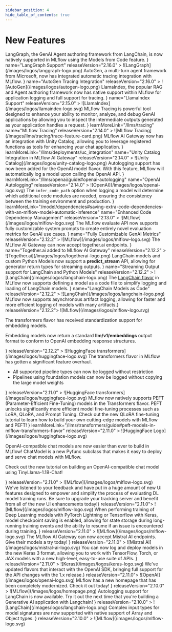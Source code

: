 ```yaml
---
sidebar_position: 4
hide_table_of_contents: true
---
```



# New Features

<CardGroup>
  <NewFeatureCard
    description={
      <>
        <Link to="/llms/langchain">LangGraph</Link>, the GenAI Agent authoring framework from LangChain, is now natively supported in MLflow using the <Link to="/model/models-from-code">Models from Code</Link> feature.
      </>
    }
    name="LangGraph Support"
    releaseVersion="2.16.0"
  >
    <span>![LangGraph](/images/logos/langgraph-logo.png)</span>
  </NewFeatureCard>
  <NewFeatureCard
    description={
      <>
        <Link to="https://microsoft.github.io/autogen/">AutoGen</Link>, a multi-turn agent framework from Microsoft, now has integrated automatic tracing integration with MLflow.
      </>
    }
    name="AutoGen Tracing Integration"
    releaseVersion="2.16.0"
  >
    <span>![AutoGen](/images/logos/autogen-logo.png)</span>
  </NewFeatureCard>
  <NewFeatureCard
    description={
      <>
        <Link to="/llms/llama-index">LlamaIndex</Link>, the popular RAG and Agent authoring framework now has native support within MLflow for application logging and full support for tracing.
      </>
    }
    name="LlamaIndex Support"
    releaseVersion="2.15.0"
  >
    <span>![LlamaIndex](/images/logos/llamaindex-logo.svg)</span>
  </NewFeatureCard>
  <NewFeatureCard
    description={
      <>
        <Link href="/llms/tracing">MLflow Tracing</Link> is powerful tool designed to enhance your ability to monitor, analyze, and debug GenAI applications by allowing you to inspect the intermediate outputs generated as your application handles a request.
      </>
    }
    learnMoreLink="/llms/tracing"
    name="MLflow Tracing"
    releaseVersion="2.14.0"
  >
    <span>![MLflow Tracing](/images/llms/tracing/trace-feature-card.png)</span>
  </NewFeatureCard>
  <NewFeatureCard
    description={
      <>
        MLflow AI Gateway now has <Link to="/llms/deployments/uc_integration">an integration with Unity Catalog</Link>, allowing you to leverage registered functions as tools for enhancing your chat application.
      </>
    }
    learnMoreLink="/llms/deployments/uc_integration"
    name="Unity Catalog Integration in MLflow AI Gateway"
    releaseVersion="2.14.0"
  >
    <span>![Unity Catalog](/images/logos/unity-catalog-logo.png)</span>
  </NewFeatureCard>
  <NewFeatureCard
    description={
      <>
        Autologging support has now been added for the <Link to="/llms/openai/guide#openai-autologging">OpenAI model flavor</Link>. With this feature, MLflow will automatically log a model upon calling the OpenAI API.
      </>
    }
    learnMoreLink="/llms/openai/guide#openai-autologging"
    name="OpenAI Autologging"
    releaseVersion="2.14.0"
  >
    <span>![OpenAI](/images/logos/openai-logo.svg)</span>
  </NewFeatureCard>
  <NewFeatureCard
    description={
      <>
        The <code>infer_code_path</code> option when logging a model will determine which additional code modules are needed, ensuring the consistency between the training environment and production.
      </>
    }
    learnMoreLink="/model/dependencies#saving-extra-code-dependencies-with-an-mlflow-model-automatic-inference"
    name="Enhanced Code Dependency Management"
    releaseVersion="2.13.0"
  >
    <span>![MLflow](/images/logos/mlflow-logo.svg)</span>
  </NewFeatureCard>
  <NewFeatureCard
    description={
      <>
        The <Link to="/llms/llm-evaluate">MLflow evaluate API</Link> now supports fully customizable system prompts to create entirely novel evaluation metrics for GenAI use cases.
      </>
    }
    name="Fully Customizable GenAI Metrics"
    releaseVersion="2.12.2"
  >
    <span>![MLflow](/images/logos/mlflow-logo.svg)</span>
  </NewFeatureCard>
  <NewFeatureCard
    description={
      <>
        The <Link to="/llms/deployments">MLflow AI Gateway</Link> can now accept <Link to="https://www.together.ai/">together.ai</Link> endpoints.
      </>
    }
    name="Together.ai added to MLflow AI Gateway"
    releaseVersion="2.12.2"
  >
    <span>![Together.ai](/images/logos/togetherai-logo.png)</span>
  </NewFeatureCard>
  <NewFeatureCard
    description={
      <>
        LangChain models and custom Python Models now support a <b>predict_stream</b> API, allowing for generator return types for streaming outputs.
      </>
    }
    name="Streaming Output support for LangChain and Python Models"
    releaseVersion="2.12.2"
  >
    <span>![LangChain](/images/logos/langchain-logo.png)</span>
  </NewFeatureCard>
  <NewFeatureCard
    description={
      <>
        The <a href="../llms/langchain/index.html">LangChain flavor</a> in MLflow now supports defining a model as a code file to simplify logging and loading of LangChain models.
      </>
    }
    name="LangChain Models as Code"
    releaseVersion="2.12.2"
  >
    <span>![LangChain](/images/logos/langchain-logo.png)</span>
  </NewFeatureCard>
  <NewFeatureCard name="Asynchronous Artifact Logging" description={<>MLflow now supports asynchronous artifact logging, allowing for faster and more efficient logging of models with many artifacts.</>} releaseVersion="2.12.2">
    <span>![MLflow](/images/logos/mlflow-logo.svg)</span>
  </NewFeatureCard>
  <NewFeatureCard
    name="MLflow Transformers Embedding Model Standardization"
    description={
      <>
        <p>
          The <Link to="/llms/transformers">transformers flavor</Link> has received standardization support for embedding models.
        </p>
        <p>
          Embedding models now return a standard <b>llm/v1/embeddings</b> output format to conform to OpenAI embedding response structures.
        </p>
      </>
    }
    releaseVersion="2.12.2"
  >
    <span>![HuggingFace transformers](/images/logos/huggingface-logo.svg)</span>
  </NewFeatureCard>
  <NewFeatureCard
    name="MLflow Transformers Feature Enhancements"
    description={
      <>
        The <Link to="/llms/transformers">transformers flavor</Link> in MLflow has gotten a significant feature overhaul.
        <ul>
          <li>All supported pipeline types can now be logged without restriction</li>
          <li>Pipelines using foundation models can now be logged without copying the large model weights</li>
        </ul>
      </>
    }
    releaseVersion="2.11.0"
  >
    <span>![HuggingFace transformers](/images/logos/huggingface-logo.svg)</span>
  </NewFeatureCard>
  <NewFeatureCard
    name="PEFT (Parameter-Efficient Fine-Tuning) support"
    description={
      <>
        MLflow now natively supports <Link to="/llms/transformers/guide#peft-models-in-mlflow-transformers-flavor">PEFT (Parameter-Efficient Fine-Tuning)</Link> models in the Transformers flavor. PEFT unlocks significantly more efficient model fine-tuning processes such as LoRA, QLoRA, and Prompt Tuning. Check out <Link to="/llms/transformers/tutorials/fine-tuning/transformers-peft">the new QLoRA fine-tuning tutorial</Link> to learn how to build your own cutting-edge models with MLflow and PEFT!
      </>
    }
    learnMoreLink="/llms/transformers/guide#peft-models-in-mlflow-transformers-flavor"
    releaseVersion="2.11.0"
  >
    <span>![HuggingFace Logo](/images/logos/huggingface-logo.svg)</span>
  </NewFeatureCard>
  <NewFeatureCard
    name="ChatModel Pyfunc Subclass Added"
    description={
      <>
        <p>
          OpenAI-compatible chat models are now easier than ever to build in MLflow! <APILink fn="mlflow.pyfunc.ChatModel">ChatModel</APILink> is a new Pyfunc subclass that makes it easy to deploy and serve chat models with MLflow.
        </p>
        <p>
          Check out the <Link to="/llms/transformers/tutorials/conversational/pyfunc-chat-model">new tutorial</Link> on building an OpenAI-compatible chat model using TinyLlama-1.1B-Chat!
        </p>
      </>
    }
    releaseVersion="2.11.0"
  >
    <span>![MLflow](/images/logos/mlflow-logo.svg)</span>
  </NewFeatureCard>
  <NewFeatureCard name="Overhaul of MLflow Tracking UI for Deep Learning workflows" description={<>We've listened to your feedback and have put in a huge amount of new UI features designed to empower and simplify the process of evaluating DL model training runs. Be sure to upgrade your tracking server and benefit from all of the new UI enhancements today!</>} releaseVersion="2.11.0">
    <span>![MLflow](/images/logos/mlflow-logo.svg)</span>
  </NewFeatureCard>
  <NewFeatureCard
    name="Automated model checkpointing for Deep Learning model training"
    description={
      <>
        When performing training of Deep Learning models with <APILink fn="mlflow.pytorch.autolog">PyTorch Lightning</APILink> or <APILink fn="mlflow.tensorflow.autolog">Tensorflow with Keras</APILink>, model checkpoint saving is enabled, allowing for state storage during long-running training events and the ability to resume if an issue is encountered during training.
      </>
    }
    releaseVersion="2.11.0"
  >
    <span>![MLflow](/images/logos/mlflow-logo.svg)</span>
  </NewFeatureCard>
  <NewFeatureCard
    name="Mistral AI added as an MLflow Deployments Provider"
    description={
      <>
        The <Link to="/llms/deployments">MLflow AI Gateway</Link> can now accept <Link to="https://mistral.ai/">Mistral AI</Link> endpoints. Give their models a try today!
      </>
    }
    releaseVersion="2.11.0"
  >
    <span>![Mistral AI](/images/logos/mistral-ai-logo.svg)</span>
  </NewFeatureCard>
  <NewFeatureCard
    name="Keras 3 is now supported in MLflow"
    description={
      <>
        You can now log and deploy models in the new <Link to="https://keras.io/keras_3/">Keras 3 format</Link>, allowing you to work with TensorFlow, Torch, or JAX models with a new high-level, easy-to-use suite of APIs.
      </>
    }
    releaseVersion="2.11.0"
  >
    <span>![Keras](/images/logos/keras-logo.svg)</span>
  </NewFeatureCard>
  <NewFeatureCard name="MLflow now has support for OpenAI SDK 1.x" description={<>We've updated flavors that interact with the OpenAI SDK, bringing full support for the API changes with the 1.x release.</>} releaseVersion="2.11.0">
    <span>![OpenAI](/images/logos/openai-logo.svg)</span>
  </NewFeatureCard>
  <NewFeatureCard
    name="MLflow Site Overhaul"
    description={
      <>
        MLflow has a new <Link to="https://mlflow.org">homepage</Link> that has been completely modernized. Check it out today!
      </>
    }
    releaseVersion="2.10.0"
  >
    <span>![MLflow](/images/logos/homepage.png)</span>
  </NewFeatureCard>
  <NewFeatureCard
    name="LangChain Autologging Support"
    description={
      <>
        Autologging support for <Link to="/llms/langchain">LangChain</Link> is now available. Try it out the next time that you're building a Generative AI application with Langchain!
      </>
    }
    releaseVersion="2.10.0"
  >
    <span>![LangChain](/images/logos/langchain-logo.png)</span>
  </NewFeatureCard>
  <NewFeatureCard
    name="Object and Array Support for complex Model Signatures"
    description={
      <>
        Complex input types for <Link to="/models#model-signatures-and-input-examples">model signatures</Link> are now supported with native support of Array and Object types.
      </>
    }
    releaseVersion="2.10.0"
  >
    <span>![MLflow](/images/logos/mlflow-logo.svg)</span>
  </NewFeatureCard>
</CardGroup>
